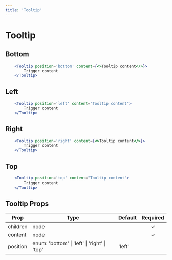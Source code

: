 ```yaml
---
title: 'Tooltip'
---
```


# Tooltip

## Bottom

```.jsx
    <Tooltip position='bottom' content={<>Tooltip content</>}>
        Trigger content
    </Tooltip>
```

## Left

```.jsx
    <Tooltip position='left' content="Tooltip content">
        Trigger content
    </Tooltip>
```

## Right

```.jsx
    <Tooltip position='right' content={<>Tooltip content</>}>
        Trigger content
    </Tooltip>
```

## Top

```.jsx
    <Tooltip position='top' content="Tooltip content">
        Trigger content
    </Tooltip>
```

## Tooltip Props

| Prop     | Type                                                     | Default | Required |
| -------- | -------------------------------------------------------- | ------- | :------: |
| children | node                                                     |         | &#10003; |
| content  | node                                                     |         | &#10003; |
| position | enum: 'bottom' &#124; 'left' &#124; 'right' &#124; 'top' | 'left'  |          |
